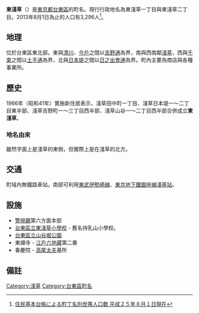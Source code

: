 {{Pathnav|日本|東京都|台東區|frame=1}}
{{Infobox Settlement
|official_name = 東淺草
|native_name =
|settlement_type = [[町|町]]
|image_skyline = Jizo Tozen-ji 01.JPG
|imagesize = 250px
|image_caption = 東禪寺地藏菩薩坐像
|image_flag =
|image_seal =
| image_map =
| map_caption =
| pushpin_map =
|subdivision_type = [[國家|國家]]
|subdivision_name = [[File:Flag_of_Japan.svg|border]] [[日本|日本]]
|subdivision_type1 = [[都道府縣|都道府縣]]
|subdivision_name1 = [[File:Flag_of_Tokyo_Prefecture.svg|25px]] [[東京都|東京都]]
|subdivision_type2 = [[東京都區部|特別區]]
|subdivision_name2 = [[File:Flag_of_Taito,_Tokyo.svg|25px]] [[台東區|台東區]]
|established_title =
|established_date =
|government_type =
|leader_title =
|leader_name =
|area_magnitude =
|area_total_sq_mi =
|area_total_km2 =
|area_land_sq_mi =
|area_land_km2 =
|area_urban_sq_mi =
|area_urban_km2 =
|area_metro_km2 =
|area_metro_sq_mi =
|population_as_of= 2013年（平成25年）8月1日
|population_footnotes =
|population_total = 3296
|population_urban =
|population_metro =
|population_density_sq_mi =
|population_density_km2 =
| timezone = [[日本標準時間|JST]]
| utc_offset = +9
|timezone_DST =
|utc_offset_DST =
|latd=|latm=|lats=|latNS=
|longd=|longm=|longs=|longEW=
|elevation_footnotes=
|elevation_m =
|elevation_ft =
|postal_code_type = [[郵遞區號|郵遞區號]]
|postal_code = 111-0025
|area_code =
|website =
|footnotes =
}}
'''東淺草'''（{{jpn|j=東浅草|hg=ひがしあさくさ|rm=Higashi-asakusa|f=y}}）是[[東京都|東京都]][[台東區|台東區]]的町名。現行行政地名為東淺草一丁目與東淺草二丁目。2013年8月1日為止的人口有3,296人<ref>[http://www.city.taito.lg.jp/index/kitemite/abouttaito/setai/setaisu/setaisu2013.files/B_cho2508.pdf 住民基本台帳による町丁名別世帯人口数 平成２５年８月１日現在]{{dead link|date=2018年1月 |bot=InternetArchiveBot |fix-attempted=yes }}</ref>。

== 地理 ==
位於台東區東北部。東與[[清川_(台東區)|清川]]、[[今戶|今戶]]之間以[[吉野通|吉野通]]為界，南與西南鄰[[淺草|淺草]]，西與[[千束|千束]]之間以[[土手通|土手通]]為界，北與[[日本堤|日本堤]]之間以[[日之出會通|日之出會通]]為界。町內主要為商店與各種事業所。

== 歷史 ==
1966年（昭和41年）實施新住居表示，淺草田中町一丁目、淺草日本堤一～二丁目東半部、淺草吉野町一～三丁目西半部、淺草山谷一～二丁目西半部合併成立'''東淺草'''。
=== 地名由來 ===
雖然字面上是淺草的東側，但實際上是在淺草的北方。

== 交通 ==
町域內無鐵路車站。南部可利用[[東武伊勢崎線|東武伊勢崎線]]、[[東京地下鐵銀座線|東京地下鐵銀座線]][[淺草站|淺草站]]。

== 設施 ==
*[[警視廳|警視廳]]第六方面本部
*[[台東區立東淺草小學校|台東區立東淺草小學校]] - 舊名待乳山小學校。
*[[山谷堀公園|台東區立山谷堀公園]]
*東禪寺 - [[江戶六地藏|江戶六地藏]]第二番
*春慶院 - [[高尾太夫|高尾太夫]]墓所

== 備註 ==
{{reflist}}

{{台東區的町名}}
{{DEFAULTSORT:Higashiasakusa}}
[[Category:淺草|Category:淺草]]
[[Category:台東區町名|Category:台東區町名]]